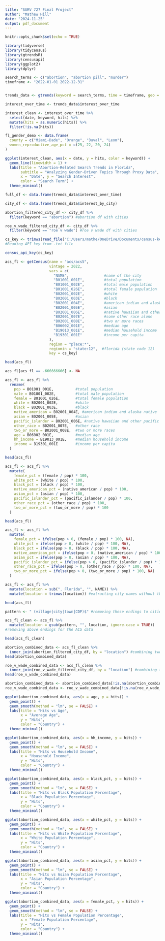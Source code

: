---
title: "SURV 727 Final Project"
author: "Mathew Hill"
date: "2024-11-25"
output: pdf_document
---

```{r setup, include=FALSE}
knitr::opts_chunk$set(echo = TRUE)
```

```{r}
library(tidyverse)
library(tidycensus)
library(gtrendsR)
library(censusapi)
library(ggplot2)
library(dplyr)
```

```{r}
search_terms <- c("abortion", "abortion pill", "murder")
timeframe <- "2022-01-01 2022-12-31"


trends_data <- gtrends(keyword = search_terms, time = timeframe, geo = "US-FL")
```

```{r}
interest_over_time <- trends_data$interest_over_time

interest_clean <- interest_over_time %>%
  select(date, keyword, hits) %>%
  mutate(hits = as.numeric(hits)) %>%
  filter(!is.na(hits))
```

```{r}
fl_gender_demo <- data.frame(
  county = c("Miami-Dade", "Orange", "Duval", "Leon"),
  women_reproductive_age_pct = c(25, 22, 20, 24)
)

ggplot(interest_clean, aes(x = date, y = hits, color = keyword)) +
  geom_line(linewidth = 1) +
  labs(title = "Abortion-Related Search Trends in Florida",
       subtitle = "Analyzing Gender-Driven Topics Through Proxy Data",
       x = "Date", y = "Search Interest",
       color = "Search Term") +
  theme_minimal()
```

```{r}
full_df <- data.frame(trends_data$interest_over_time) 
```

```{r}
city_df <- data.frame(trends_data$interest_by_city)

abortion_filtered_city_df <- city_df %>%
  filter(keyword == "abortion") #abortion df with cities

roe_v_wade_filtered_city_df <- city_df %>%
  filter(keyword == "roe v wade") #roe v wade df with cities
```

```{r}
cs_key <- trimws(read_file("C:/Users/mathe/OneDrive/Documents/census-key.txt"))
#Reading API key from .txt file

census_api_key(cs_key)
```

```{r}
acs_fl <- getCensus(name = "acs/acs5",
                    vintage = 2022,
                    vars = c(
                      "NAME",                #name of the city
                      "B01001_001E",         #total population
                      "B01001_002E",         #total male population
                      "B01001_026E",         #total female population
                      "B02001_002E",         #white 
                      "B02001_003E",         #black
                      "B02001_004E",         #american indian and alaska native
                      "B02001_005E",         #asian
                      "B02001_006E",         #native hawaiian and other pacific islander
                      "B02001_007E",         #some other race alone
                      "B02001_008E",         #two or more races
                      "B06002_001E",         #median age
                      "B19013_001E",         #median household income
                      "B19301_001E"          #income per capita
                    ),
                    region = "place:*",
                    regionin = "state:12",  #florida (state code 12)
                    key = cs_key)         

head(acs_fl)
```

```{r}
acs_fl[acs_fl == -666666666] <- NA 
```

```{r}
acs_fl <- acs_fl %>%
  rename(
    pop = B01001_001E,          #total population
    male = B01001_002E,         #total male population
    female = B01001_026E,       #total female population
    white = B02001_002E,        #white
    black = B02001_003E,        #black 
    native_american = B02001_004E, #american indian and alaska native
    asian = B02001_005E,        #asian
    pacific_islander = B02001_006E, #native hawaiian and other pacific islander
    other_race = B02001_007E,   #other race
    two_or_more = B02001_008E,  #two or more races
    age = B06002_001E,          #median age
    hh_income = B19013_001E,    #median household income
    income = B19301_001E        #income per capita
  )

head(acs_fl)
```

```{r}
acs_fl <- acs_fl %>%
  mutate(
    female_pct = (female / pop) * 100,
    white_pct = (white / pop) * 100,
    black_pct = (black / pop) * 100,
    native_american_pct = (native_american / pop) * 100,
    asian_pct = (asian / pop) * 100,
    pacific_islander_pct = (pacific_islander / pop) * 100,
    other_race_pct = (other_race / pop) * 100,
    two_or_more_pct = (two_or_more / pop) * 100
  )

head(acs_fl)
```

```{r}
acs_fl <- acs_fl %>%
  mutate(
    female_pct = ifelse(pop > 0, (female / pop) * 100, NA),
    white_pct = ifelse(pop > 0, (white / pop) * 100, NA),
    black_pct = ifelse(pop > 0, (black / pop) * 100, NA),
    native_american_pct = ifelse(pop > 0, (native_american / pop) * 100, NA),
    asian_pct = ifelse(pop > 0, (asian / pop) * 100, NA),
    pacific_islander_pct = ifelse(pop > 0, (pacific_islander / pop) * 100, NA),
    other_race_pct = ifelse(pop > 0, (other_race / pop) * 100, NA),
    two_or_more_pct = ifelse(pop > 0, (two_or_more / pop) * 100, NA)
  )
```

```{r}
acs_fl <- acs_fl %>%
  mutate(location = sub(", Florida", "", NAME)) %>%
  mutate(location = trimws(location)) #extracting city names without the state into its own column

head(acs_fl)
```

```{r}
pattern <- " (village|city|town|CDP)$" #removing these endings to cities 

acs_fl_clean <- acs_fl %>%
  mutate(location = gsub(pattern, "", location, ignore.case = TRUE))
#removing above endings for the ACS data

head(acs_fl_clean)
```

```{r}
abortion_combined_data <- acs_fl_clean %>%
  inner_join(abortion_filtered_city_df, by = "location") #combining two data frames
head(abortion_combined_data)
```

```{r}
roe_v_wade_combined_data <- acs_fl_clean %>%
  inner_join(roe_v_wade_filtered_city_df, by = "location") #combining two data frames
head(roe_v_wade_combined_data)
```

```{r}
abortion_combined_data <- abortion_combined_data[!is.na(abortion_combined_data$hits), ]
roe_v_wade_combined_data <- roe_v_wade_combined_data[!is.na(roe_v_wade_combined_data$hits), ]
```

```{r}
ggplot(abortion_combined_data, aes(x = age, y = hits)) +
  geom_point() +
  geom_smooth(method = "lm", se = FALSE) +
  labs(title = "Hits vs Age",
       x = "Average Age",
       y = "Hits",
       color = "Country") +
  theme_minimal()
```

```{r}
ggplot(abortion_combined_data, aes(x = hh_income, y = hits)) +
  geom_point() +
  geom_smooth(method = "lm", se = FALSE) +
  labs(title = "Hits vs Household Income",
       x = "Household Income",
       y = "Hits",
       color = "Country") +
  theme_minimal()
```

```{r}
ggplot(abortion_combined_data, aes(x = black_pct, y = hits)) +
  geom_point() +
  geom_smooth(method = "lm", se = FALSE) +
  labs(title = "Hits vs Black Population Percentage",
       x = "Black Population Percentage",
       y = "Hits",
       color = "Country") +
  theme_minimal()
```

```{r}
ggplot(abortion_combined_data, aes(x = white_pct, y = hits)) +
  geom_point() +
  geom_smooth(method = "lm", se = FALSE) +
  labs(title = "Hits vs White Population Percentage",
       x = "White Population Percentage",
       y = "Hits",
       color = "Country") +
  theme_minimal()
```

```{r}
ggplot(abortion_combined_data, aes(x = asian_pct, y = hits)) +
  geom_point() +
  geom_smooth(method = "lm", se = FALSE) +
  labs(title = "Hits vs Asian Population Percentage",
       x = "Asian Population Percentage",
       y = "Hits",
       color = "Country") +
  theme_minimal()
```

```{r}
ggplot(abortion_combined_data, aes(x = female_pct, y = hits)) +
  geom_point() +
  geom_smooth(method = "lm", se = FALSE) +
  labs(title = "Hits vs Female Population Percentage",
       x = "Female Population Percentage",
       y = "Hits",
       color = "Country") +
  theme_minimal()
```
